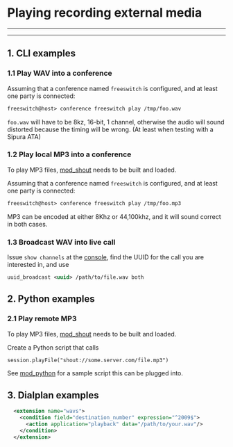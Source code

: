 
# Playing recording external media 

 

---

---

## 1\. CLI examples

### 1.1 Play WAV into a conference

Assuming that a conference named `freeswitch` is configured, and at least one party is connected:

```xml
freeswitch@host> conference freeswitch play /tmp/foo.wav
```

`foo.wav` will have to be 8kz, 16-bit, 1 channel, otherwise the audio will sound distorted because the timing will be wrong. (At least when testing with a Sipura ATA)

### 1.2 Play local MP3 into a conference

To play MP3 files, [mod\_shout](../Modules/mod_shout_3965531.mdx#21-play) needs to be built and loaded.

Assuming that a conference named `freeswitch` is configured, and at least one party is connected:

```xml
freeswitch@host> conference freeswitch play /tmp/foo.mp3
```

MP3 can be encoded at either 8Khz or 44,100khz, and it will sound correct in both cases.

### 1.3 Broadcast WAV into live call

Issue `show channels` at the [console](../Client-and-Developer-Interfaces/1048948.mdx#or), find the UUID for the call you are interested in, and use

```xml
uuid_broadcast <uuid> /path/to/file.wav both
```

## 2\. Python examples

### 2.1 Play remote MP3

To play MP3 files, [mod\_shout](../Modules/mod_shout_3965531.mdx#21-play) needs to be built and loaded.

Create a Python script that calls

```xml
session.playFile("shout://some.server.com/file.mp3")
```

See [mod\_python](../Modules/mod_python_1048940.mdx#eol) for a sample script this can be plugged into.

## 3\. Dialplan examples

```xml
  <extension name="wavs">
    <condition field="destination_number" expression="^2009$">
      <action application="playback" data="/path/to/your.wav"/>
    </condition>
  </extension>
```


